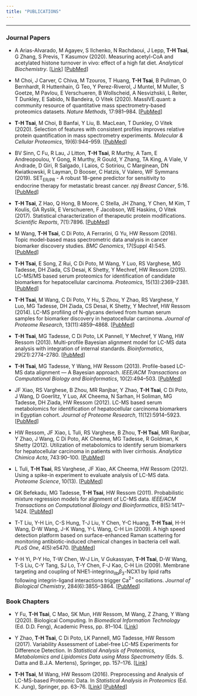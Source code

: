 ```yaml
---
title: "PUBLICATIONS"
---
```


---

### Journal Papers

* A Arias-Alvarado, M Agayev, S Ilchenko, N Rachdaoui, J Lepp, __T-H Tsai__, G Zhang, S Previs, T Kasumov (2020). Measuring acetyl-CoA and acetylated histone turnover in vivo: effect of a high fat diet. _Analytical Biochemistry_. [[Link](https://doi.org/10.1016/j.ab.2020.114067)] [[PubMed](https://pubmed.ncbi.nlm.nih.gov/33340539/)]

* M Choi, J Carver, C Chiva, M Tzouros, T Huang, __T-H Tsai__, B Pullman, O Bernhardt, R Huttenhain, G Teo, Y Perez-Riverol, J Muntel, M Muller, S Goetze, M Pavlou, E Verschueren, B Wollscheid, A Nesvizhskii, L Reiter, T Dunkley, E Sabido, N Bandeira, O Vitek (2020). MassIVE.quant: a community resource of quantitative mass spectrometry-based proteomics datasets. _Nature Methods_, 17:981--984. [[PubMed](https://pubmed.ncbi.nlm.nih.gov/32929271/)]


* __T-H Tsai__, M Choi, B Banfai, Y Liu, B. MacLean, T Dunkley, O Vitek (2020). Selection of features with consistent profiles improves relative protein quantification in mass spectrometry experiments. _Molecular & Cellular Proteomics_, 19(6):944--959. [[PubMed](https://pubmed.ncbi.nlm.nih.gov/32234965/)]


* BV Sinn, C Fu, R Lau, J Litton, __T-H Tsai__, R Murthy, A Tam, E Andreopoulou, Y Gong, R Murthy, R Gould, Y Zhang, TA King, A Viale, V Andrade, D Giri, R Salgado, I Laios, C Sotiriou, C Marginean, DN Kwiatkowski, R Layman, D Booser, C Hatzis, V Valero, WF Symmans (2019). SET$_{\text{ER/PR}}$ - A robust 18-gene predictor for sensitivity to endocrine therapy for metastatic breast cancer. _npj Breast Cancer_, 5:16. [[PubMed](https://pubmed.ncbi.nlm.nih.gov/31231679/)]


* __T-H Tsai__, Z Hao, Q Hong, B Moore, C Stella, JH Zhang, Y Chen, M Kim, T Koulis, GA Ryslik, E Verschueren, F Jacobson, WE Haskins, O Vitek (2017). Statistical characterization of therapeutic protein modifications. _Scientific Reports_, 7(1):7896. [[PubMed](https://pubmed.ncbi.nlm.nih.gov/28801661/)]


* M Wang, __T-H Tsai__, C Di Poto, A Ferrarini, G Yu, HW Ressom (2016). Topic model-based mass spectrometric data analysis in cancer biomarker discovery studies. _BMC Genomics_, 17(Suppl 4):545. [[PubMed](https://pubmed.ncbi.nlm.nih.gov/27535232/)]


* __T-H Tsai__, E Song, Z Rui, C Di Poto, M Wang, Y Luo, RS Varghese, MG Tadesse, DH Ziada, CS Desai, K Shetty, Y Mechref, HW Ressom (2015). LC-MS/MS based serum proteomics for identification of candidate biomarkers for hepatocellular carcinoma. _Proteomics_, 15(13):2369--2381. [[PubMed](https://pubmed.ncbi.nlm.nih.gov/25778709/)]


* __T-H Tsai__, M Wang, C Di Poto, Y Hu, S Zhou, Y Zhao, RS Varghese, Y Luo, MG Tadesse, DH Ziada, CS Desai, K Shetty, Y Mechref, HW Ressom (2014). LC-MS profiling of N-glycans derived from human serum samples for biomarker discovery in hepatocellular carcinoma. _Journal of Proteome Research_, 13(11):4859--4868. [[PubMed](https://pubmed.ncbi.nlm.nih.gov/25077556/)]

* __T-H Tsai__, MG Tadesse, C Di Poto, LK Pannell, Y Mechref, Y Wang, HW Ressom (2013). Multi-profile Bayesian alignment model for LC-MS data analysis with integration of internal standards. _Bioinformatics_, 29(21):2774--2780. [[PubMed](https://pubmed.ncbi.nlm.nih.gov/24013927/)]

* __T-H Tsai__, MG Tadesse, Y Wang, HW Ressom (2013). Profile-based LC-MS data alignment --- A Bayesian approach. _IEEE/ACM Transactions on Computational Biology and Bioinformatics_, 10(2):494--503. [[PubMed](https://pubmed.ncbi.nlm.nih.gov/23929872/)]

* JF Xiao, RS Varghese, B Zhou, MR Ranjbar, Y Zhao, __T-H Tsai__, C Di Poto, J Wang, D Goerlitz, Y Luo, AK Cheema, N Sarhan, H Soliman, MG Tadesse, DH Ziada, HW Ressom (2012). LC-MS based serum metabolomics for identification of hepatocellular carcinoma biomarkers in Egyptian cohort. _Journal of Proteome Research_, 11(12):5914--5923. [[PubMed](https://pubmed.ncbi.nlm.nih.gov/23078175/)]

* HW Ressom, JF Xiao, L Tuli, RS Varghese, B Zhou, __T-H Tsai__, MR Ranjbar, Y Zhao, J Wang, C Di Poto, AK Cheema, MG Tadesse, R Goldman, K Shetty (2012). Utilization of metabolomics to identify serum biomarkers for hepatocellular carcinoma in patients with liver cirrhosis. _Analytica Chimica Acta_, 743:90--100. [[PubMed](https://pubmed.ncbi.nlm.nih.gov/22882828/)]

* L Tuli, __T-H Tsai__, RS Varghese, JF Xiao, AK Cheema, HW Ressom (2012). Using a spike-in experiment to evaluate analysis of LC-MS data. _Proteome Science_, 10(13). [[PubMed](https://pubmed.ncbi.nlm.nih.gov/22369182/)]

* GK Befekadu, MG Tadesse, __T-H Tsai__, HW Ressom (2011). Probabilistic mixture regression models for alignment of LC-MS data. _IEEE/ACM Transactions on Computational Biology and Bioinformatics_, 8(5):1417--1424. [[PubMed](https://pubmed.ncbi.nlm.nih.gov/20837998/)]

* T-T Liu, Y-H Lin, C-S Hung, T-J Liu, Y Chen, Y-C Huang, __T-H Tsai__, H-H Wang, D-W Wang, J-K Wang, Y-L Wang, C-H Lin (2009). A high speed detection platform based on surface-enhanced Raman scattering for monitoring antibiotic-induced chemical changes in bacteria cell wall. _PLoS One_, 4(5):e5470. [[PubMed](https://pubmed.ncbi.nlm.nih.gov/19421405/)]

* Y-H Yi, P-Y Ho, T-W Chen, W-J Lin, V Gukassyan, __T-H Tsai__, D-W Wang, T-S Liu, C-Y Tang, SJ Lo, T-Y Chen, F-J Kao, C-H Lin (2009). Membrane targeting and coupling of NHE1-integrin$\alpha_{\text{IIb}}\beta_{3}$-NCX1 by lipid rafts following integrin-ligand interactions trigger Ca$^{2+}$ oscillations. _Journal of Biological Chemistry_, 284(6):3855--3864. [[PubMed](https://pubmed.ncbi.nlm.nih.gov/18996841/)]

### Book Chapters

* Y Fu, __T-H Tsai__, C Mao, SK Mun, HW Ressom, M Wang, Z Zhang, Y Wang (2020). Biological Computing. In _Biomedical Information Technology_ (Ed. D.D. Feng), Academic Press, pp. 81–104. [[Link](https://www.sciencedirect.com/science/article/pii/B9780128160343000031)]

* Y Zhao, __T-H Tsai__, C Di Poto, LK Pannell, MG Tadesse, HW Ressom (2017). Variability Assessment of Label-free LC-MS Experiments for Difference Detection. In _Statistical Analysis of Proteomics, Metabolomics and Lipidomics Data using Mass Spectrometry_ (Eds. S. Datta and B.J.A. Mertens), Springer, pp. 157--176. [[Link](https://link.springer.com/chapter/10.1007/978-3-319-45809-0_9)]

* __T-H Tsai__, M Wang, HW Ressom (2016). Preprocessing and Analysis of LC-MS-based Proteomic Data. In _Statistical Analysis in Proteomics_ (Ed. K. Jung), Springer, pp. 63--76. [[Link](https://dx.doi.org/10.1007/978-1-4939-3106-4_3)] [[PubMed](https://pubmed.ncbi.nlm.nih.gov/26519169/)]

